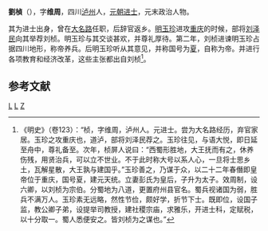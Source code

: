 {{Otheruses|劉楨|other=[[东汉|东汉]]时期的[[建安七子|建安七子]]之一的劉楨}}
{{not|劉禎}}
'''劉楨'''（{{bd|？||1368年|}}），字'''维周'''，四川[[泸州|泸州]]人，[[元朝|元朝]][[进士|进士]]，元末政治人物。

其为进士出身，曾在[[大名路|大名路]]任职，后辞官返乡。[[明玉珍|明玉珍]]进攻[[重庆|重庆]]的时候，部将[[刘泽民|刘泽民]]向其举荐刘桢。明玉珍与其交谈甚欢，并尊礼厚待。第二年，刘桢进谏明玉珍占据四川地形，称帝养兵。后明玉珍听从其意见，并称国号为[[明夏|夏]]，自称为帝。并进行各项教育和经济改革，这些主张都出自刘桢<ref>《明史》（卷123）：“桢，字维周，泸州人。元进士。尝为大名路经历，弃官家居。玉珍之攻重庆也，道泸，部将刘泽民荐之。玉珍往见，与语大悦，即日延至舟中，尊礼备至。次年，桢屏人说曰：“西蜀形胜地，大王抚而有之，休养伤残，用贤治兵，可以立不世业。不于此时称大号以系人心，一旦将士思乡土，瓦解星散，大王孰与建国乎。”玉珍善之，乃谋于众，以二十二年春僭即皇帝位于重庆，国号夏，建元天统。立妻彭氏为皇后，子升为太子。效周制，设六卿，以刘桢为宗伯。分蜀地为八道，更置府州县官名。蜀兵视诸国为弱，胜兵不满万人。玉珍素无远略，然性节俭，颇好学，折节下士。既即位，设国子监，教公卿子弟，设提举司教授，建社稷宗庙，求雅乐，开进士科，定赋税，以十分取一。蜀人悉便安之。皆刘桢为之谋也。”</ref>。

==参考文献==
{{wikisource|明史/卷123}}
<div class="references-small">
<references></references>
</div>
{{天曆三年庚午科廷試金榜}}
{{元朝人物小作品}}

[[Category:元朝政治人物|L]]
[[Category:元朝进士|L]]
[[Category:刘姓|Z]]